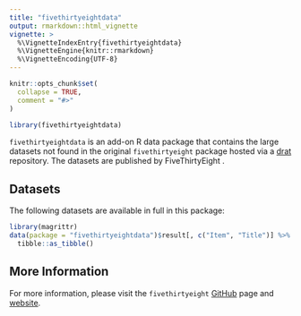 ```yaml
---
title: "fivethirtyeightdata"
output: rmarkdown::html_vignette
vignette: >
  %\VignetteIndexEntry{fivethirtyeightdata}
  %\VignetteEngine{knitr::rmarkdown}
  %\VignetteEncoding{UTF-8}
---
```


```r
knitr::opts_chunk$set(
  collapse = TRUE,
  comment = "#>"
)
```

```r
library(fivethirtyeightdata)
```


`fivethirtyeightdata` is an add-on R data package that contains the large datasets not found in the original `fivethirtyeight` package hosted via a [drat](https://github.com/fivethirtyeightdata/drat) repository. The datasets are published by FiveThirtyEight \url{https://github.com/fivethirtyeight/data}.


## Datasets

The following datasets are available in full in this package:
```r
library(magrittr)
data(package = "fivethirtyeightdata")$result[, c("Item", "Title")] %>%
  tibble::as_tibble()
```

## More Information

For more information, please visit the `fivethirtyeight` [GitHub](https://github.com/rudeboybert/fivethirtyeight) page and [website](fivethirtyeight-r.netlify.com/).